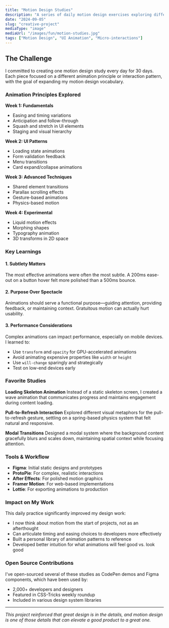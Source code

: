 ```yaml
---
title: "Motion Design Studies"
description: "A series of daily motion design exercises exploring different animation principles, from micro-interactions to full-screen transitions."
date: "2024-09-05"
slug: "creative-project"
mediaType: "image"
mediaUrl: "/images/fun/motion-studies.jpg"
tags: ["Motion Design", "UI Animation", "Micro-interactions"]
---
```


## The Challenge

I committed to creating one motion design study every day for 30 days. Each piece focused on a different animation principle or interaction pattern, with the goal of expanding my motion design vocabulary.

### Animation Principles Explored

**Week 1: Fundamentals**
- Easing and timing variations
- Anticipation and follow-through
- Squash and stretch in UI elements
- Staging and visual hierarchy

**Week 2: UI Patterns**
- Loading state animations
- Form validation feedback
- Menu transitions
- Card expand/collapse animations

**Week 3: Advanced Techniques**
- Shared element transitions
- Parallax scrolling effects
- Gesture-based animations
- Physics-based motion

**Week 4: Experimental**
- Liquid motion effects
- Morphing shapes
- Typography animation
- 3D transforms in 2D space

### Key Learnings

#### 1. Subtlety Matters
The most effective animations were often the most subtle. A 200ms ease-out on a button hover felt more polished than a 500ms bounce.

#### 2. Purpose Over Spectacle
Animations should serve a functional purpose—guiding attention, providing feedback, or maintaining context. Gratuitous motion can actually hurt usability.

#### 3. Performance Considerations
Complex animations can impact performance, especially on mobile devices. I learned to:
- Use `transform` and `opacity` for GPU-accelerated animations
- Avoid animating expensive properties like `width` or `height`
- Use `will-change` sparingly and strategically
- Test on low-end devices early

### Favorite Studies

**Loading Skeleton Animation**
Instead of a static skeleton screen, I created a wave animation that communicates progress and maintains engagement during content loading.

**Pull-to-Refresh Interaction**
Explored different visual metaphors for the pull-to-refresh gesture, settling on a spring-based physics system that felt natural and responsive.

**Modal Transitions**
Designed a modal system where the background content gracefully blurs and scales down, maintaining spatial context while focusing attention.

### Tools & Workflow

- **Figma**: Initial static designs and prototypes
- **ProtoPie**: For complex, realistic interactions
- **After Effects**: For polished motion graphics
- **Framer Motion**: For web-based implementations
- **Lottie**: For exporting animations to production

### Impact on My Work

This daily practice significantly improved my design work:
- I now think about motion from the start of projects, not as an afterthought
- Can articulate timing and easing choices to developers more effectively
- Built a personal library of animation patterns to reference
- Developed better intuition for what animations will feel good vs. look good

### Open Source Contributions

I've open-sourced several of these studies as CodePen demos and Figma components, which have been used by:
- 2,000+ developers and designers
- Featured in CSS-Tricks weekly roundup
- Included in various design system libraries

---

*This project reinforced that great design is in the details, and motion design is one of those details that can elevate a good product to a great one.*

